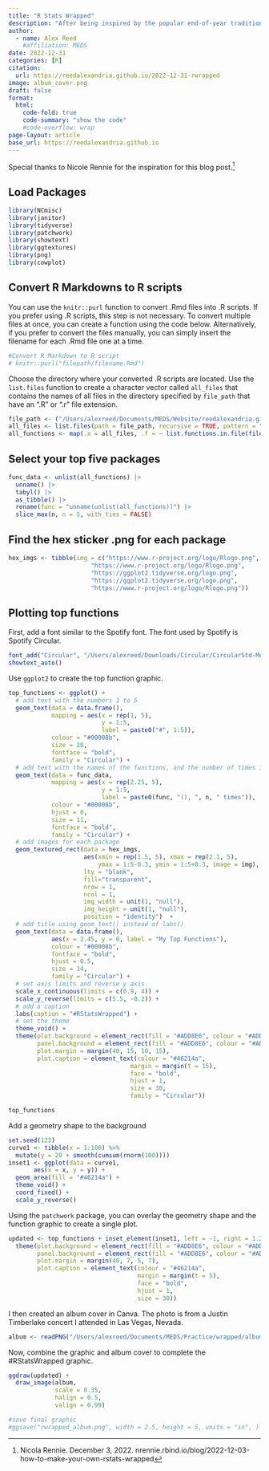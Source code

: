 ```yaml
---
title: "R Stats Wrapped"
description: "After being inspired by the popular end-of-year tradition, Spotify Wrapped, I decided to create my own #RStatsWrapped using .Rmd files from 2022."
author: 
  - name: Alex Reed
    #affiliation: MEDS
date: 2022-12-31
categories: [R]
citation: 
  url: https://reedalexandria.github.io/2022-12-31-rwrapped
image: album_cover.png
draft: false
format:
  html:
    code-fold: true
    code-summary: "show the code"
    #code-overflow: wrap
page-layout: article
base_url: https://reedalexandria.github.io
---
```


Special thanks to Nicole Rennie for the inspiration for this blog post.[^1]

[^1]: Nicola Rennie. December 3, 2022. nrennie.rbind.io/blog/2022-12-03-how-to-make-your-own-rstats-wrapped

## Load Packages

```r
library(NCmisc)
library(janitor)
library(tidyverse)
library(patchwork)
library(showtext)
library(ggtextures)
library(png)
library(cowplot)
```

## Convert R Markdowns to R scripts

You can use the `knitr::purl` function to convert .Rmd files into .R scripts. If you prefer using .R scripts, this step is not necessary. To convert multiple files at once, you can create a function using the code below. Alternatively, if you prefer to convert the files manually, you can simply insert the filename for each .Rmd file one at a time.

```r
#Convert R Markdown to R script
# knitr::purl("filepath/filename.Rmd")

```

Choose the directory where your converted .R scripts are located. Use the `list.files` function to create a character vector called `all_files` that contains the names of all files in the directory specified by `file_path` that have an ".R" or ".r" file extension.

```r
file_path <- ("/Users/alexreed/Documents/MEDS/Website/reedalexandria.github.io/posts/2022-12-31-rwrapped/data")
all_files <- list.files(path = file_path, recursive = TRUE, pattern = "\\.[Rr]$")
all_functions <- map(.x = all_files, .f = ~ list.functions.in.file(file.path(file_path, .x)))
```

## Select your top five packages

```r
func_data <- unlist(all_functions) |>
  unname() |> 
  tabyl() |> 
  as_tibble() |> 
  rename(func = "unname(unlist(all_functions))") |>
  slice_max(n, n = 5, with_ties = FALSE) 
```

## Find the hex sticker .png for each package

```r
hex_imgs <- tibble(img = c("https://www.r-project.org/logo/Rlogo.png",
                       "https://www.r-project.org/logo/Rlogo.png",
                       "https://ggplot2.tidyverse.org/logo.png",
                       "https://ggplot2.tidyverse.org/logo.png",
                       "https://www.r-project.org/logo/Rlogo.png"))
```

## Plotting top functions

First, add a font similar to the Spotify font. The font used by Spotify is Spotify Circular.

```r
font_add("Circular", "/Users/alexreed/Downloads/Circular/CircularStd-Medium.otf")
showtext_auto()
```

Use `ggplot2` to create the top function graphic.

```r
top_functions <- ggplot() +
  # add text with the numbers 1 to 5
  geom_text(data = data.frame(),
            mapping = aes(x = rep(1, 5),
                          y = 1:5,
                          label = paste0("#", 1:5)),
            colour = "#00008b",
            size = 20,
            fontface = "bold",
            family = "Circular") +
  # add text with the names of the functions, and the number of times its used
  geom_text(data = func_data,
            mapping = aes(x = rep(2.25, 5),
                          y = 1:5,
                          label = paste0(func, "(), ", n, " times")),
            colour = "#00008b",
            hjust = 0,
            size = 11,
            fontface = "bold",
            family = "Circular") +
  # add images for each package
  geom_textured_rect(data = hex_imgs, 
                     aes(xmin = rep(1.5, 5), xmax = rep(2.1, 5),
                         ymax = 1:5-0.3, ymin = 1:5+0.3, image = img), 
                     lty = "blank",
                     fill="transparent",
                     nrow = 1,
                     ncol = 1,
                     img_width = unit(1, "null"),
                     img_height = unit(1, "null"),
                     position = "identity")  +
  # add title using geom_text() instead of labs()
  geom_text(data = data.frame(),
            aes(x = 2.45, y = 0, label = "My Top Functions"),
            colour = "#00008b",
            fontface = "bold",
            hjust = 0.5,
            size = 14,
            family = "Circular") +
  # set axis limits and reverse y axis
  scale_x_continuous(limits = c(0.9, 4)) +
  scale_y_reverse(limits = c(5.5, -0.2)) +
  # add a caption
  labs(caption = "#RStatsWrapped") +
  # set the theme
  theme_void() +
  theme(plot.background = element_rect(fill = "#ADD8E6", colour = "#ADD8E6"),
        panel.background = element_rect(fill = "#ADD8E6", colour = "#ADD8E6"),
        plot.margin = margin(40, 15, 10, 15),
        plot.caption = element_text(colour = "#46214a",
                                  margin = margin(t = 15),
                                  face = "bold",
                                  hjust = 1,
                                  size = 30,
                                  family = "Circular"))

top_functions
```

Add a geometry shape to the background

```r
set.seed(123)
curve1 <- tibble(x = 1:100) %>% 
  mutate(y = 20 + smooth(cumsum(rnorm(100))))
inset1 <- ggplot(data = curve1,
       aes(x = x, y = y)) +
  geom_area(fill = "#46214a") +
  theme_void() +
  coord_fixed() +
  scale_y_reverse()
```

Using the `patchwork` package, you can overlay the geometry shape and the function graphic to create a single plot. 

```r
updated <- top_functions + inset_element(inset1, left = -1, right = 1.2, bottom = 0, top = 2.2, align_to = "full") &
  theme(plot.background = element_rect(fill = "#ADD8E6", colour = "#ADD8E6"),
        panel.background = element_rect(fill = "#ADD8E6", colour = "#ADD8E6"),
        plot.margin = margin(40, 7, 5, 7),
        plot.caption = element_text(colour = "#46214a",
                                    margin = margin(t = 5),
                                    face = "bold",
                                    hjust = 1,
                                    size = 30))
```

I then created an album cover in Canva. The photo is from a Justin Timberlake concert I attended in Las Vegas, Nevada.

```r
album <- readPNG("/Users/alexreed/Documents/MEDS/Practice/wrapped/album_cover.png", native = TRUE)
```

Now, combine the graphic and album cover to complete the #RStatsWrapped graphic.

```r
ggdraw(updated) + 
  draw_image(album,
             scale = 0.35,
             halign = 0.5,
             valign = 0.99)

#save final graphic
#ggsave("rwrapped_album.png", width = 2.5, height = 5, units = "in", )
```



